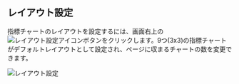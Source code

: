## レイアウト設定

指標チャートのレイアウトを設定するには、画面右上の![レイアウト設定アイコン](/img/ico-layout-set.svg)ボタンをクリックします。9つ(3x3)の指標チャートがデフォルトレイアウトとして設定され、ページに収まるチャートの数を変更できます。

![レイアウト設定](/img/db-layout-set.png)
